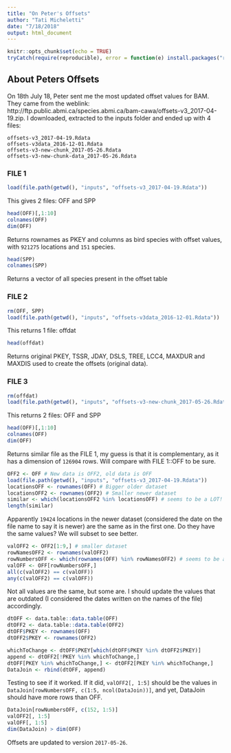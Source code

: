 ```yaml
---
title: "On Peter's Offsets"
author: "Tati Micheletti"
date: "7/18/2018"
output: html_document
---
```


```r
knitr::opts_chunk$set(echo = TRUE)
tryCatch(require(reproducible), error = function(e) install.packages("reproducible")) 
```

## About Peters Offsets

On 18th July 18, Peter sent me the most updated offset values for BAM. They came from the weblink: http://ftp.public.abmi.ca/species.abmi.ca/bam-cawa/offsets-v3_2017-04-19.zip. I downloaded, 
extracted to the inputs folder and ended up with 4 files:

\textcolor{blue}{FILE 1:} `offsets-v3_2017-04-19.Rdata`  
\textcolor{blue}{FILE 2:} `offsets-v3data_2016-12-01.Rdata`  
\textcolor{blue}{FILE 3:} `offsets-v3-new-chunk_2017-05-26.Rdata`  
\textcolor{blue}{FILE 4:} `offsets-v3-new-chunk-data_2017-05-26.Rdata`  

### FILE 1

```r
load(file.path(getwd(), "inputs", "offsets-v3_2017-04-19.Rdata"))
```

This gives 2 files: OFF and SPP
```r
head(OFF)[,1:10]
colnames(OFF)
dim(OFF)
```

\textcolor{red}{OFF:} Returns rownames as PKEY and columns as bird species with offset values, with 
`921275` locations and `151` species.

```r
head(SPP)
colnames(SPP)
```

\textcolor{red}{SPP:} Returns a vector of all species present in the offset table

### FILE 2
```r
rm(OFF, SPP)
load(file.path(getwd(), "inputs", "offsets-v3data_2016-12-01.Rdata"))
```

This returns 1 file: offdat
```r
head(offdat)
```

\textcolor{red}{OFF:} Returns original PKEY, TSSR, JDAY, DSLS, TREE, LCC4, MAXDUR 
and MAXDIS used to create the offsets (original data).

### FILE 3
```r
rm(offdat)
load(file.path(getwd(), "inputs", "offsets-v3-new-chunk_2017-05-26.Rdata"))
```

This returns 2 files: OFF and SPP
```r
head(OFF)[,1:10]
colnames(OFF)
dim(OFF)
```

\textcolor{red}{FILE 3:} Returns similar file as the FILE 1, my guess is that it is complementary, as 
it has a dimension of `126904` rows. Will compare with FILE 1::OFF to be sure.

```r
OFF2 <- OFF # New data is OFF2, old data is OFF
load(file.path(getwd(), "inputs", "offsets-v3_2017-04-19.Rdata"))
locationsOFF <- rownames(OFF) # Bigger older dataset
locationsOFF2 <- rownames(OFF2) # Smaller newer dataset
similar <- which(locationsOFF2 %in% locationsOFF) # seems to be a LOT!
length(similar)
```

Apparently `19424` locations in the newer dataset (considered the date on the file name to say it is newer) 
are the same as in the first one. Do they have the same values? We will subset to see better.

```r
valOFF2 <- OFF2[1:9,] # smaller dataset
rowNamesOFF2 <- rownames(valOFF2)
rowNumbersOFF <- which(rownames(OFF) %in% rowNamesOFF2) # seems to be a LOT!
valOFF <- OFF[rowNumbersOFF,]
all(c(valOFF2) == c(valOFF))
any(c(valOFF2) == c(valOFF))
```

Not all values are the same, but some are. I should update the values that are outdated 
(I considered the dates written on the names of the file) accordingly. 

```r

dtOFF <- data.table::data.table(OFF)
dtOFF2 <- data.table::data.table(OFF2)
dtOFF$PKEY <- rownames(OFF)
dtOFF2$PKEY <- rownames(OFF2)

whichToChange <- dtOFF$PKEY[which(dtOFF$PKEY %in% dtOFF2$PKEY)]
append <- dtOFF2[!PKEY %in% whichToChange,]
dtOFF[PKEY %in% whichToChange,] <- dtOFF2[PKEY %in% whichToChange,]
DataJoin <- rbind(dtOFF, append)
```

Testing to see if it worked. If it did, `valOFF2[, 1:5]` should be the values in `DataJoin[rowNumbersOFF, c(1:5, ncol(DataJoin))]`, and yet, DataJoin should have 
more rows than OFF.
```r
DataJoin[rowNumbersOFF, c(152, 1:5)]
valOFF2[, 1:5]
valOFF[, 1:5]
dim(DataJoin) > dim(OFF)
```

Offsets are updated to version `2017-05-26`.
